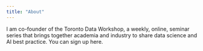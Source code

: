 ```yaml
---
title: "About"
---
```


I am co-founder of the Toronto Data Workshop, a weekly, online, seminar series that brings together academia and industry to share data science and AI best practice. You can sign up here.